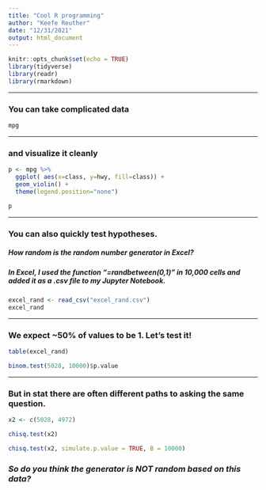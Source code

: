 ```yaml
---
title: "Cool R programming"
author: "Keefe Reuther"
date: "12/31/2021"
output: html_document
---
```


```r
knitr::opts_chunk$set(echo = TRUE)
library(tidyverse)
library(readr)
library(rmarkdown)
```

------------------------------------------------------------------------

### You can take complicated data

```r
mpg
```

------------------------------------------------------------------------

### and visualize it cleanly

```r
p <- mpg %>%
  ggplot( aes(x=class, y=hwy, fill=class)) +
  geom_violin() +
  theme(legend.position="none")

p
```

------------------------------------------------------------------------

### You can also quickly test hypotheses.

##### How random is the random number generator in Excel?

##### In Excel, I used the function "=randbetween(0,1)" in 10,000 cells and added it as a .csv file to my Jupyter Notebook.

```r
excel_rand <- read_csv("excel_rand.csv")
excel_rand
```

------------------------------------------------------------------------

### We expect \~50% of values to be 1. Let's test it!

```r
table(excel_rand)

binom.test(5028, 10000)$p.value
```

------------------------------------------------------------------------

### But in stat there are often different paths to asking the same question.

```r
x2 <- c(5028, 4972)

chisq.test(x2)

chisq.test(x2, simulate.p.value = TRUE, B = 10000)
```

### *So do you think the generator is **NOT** random based on this data?*
